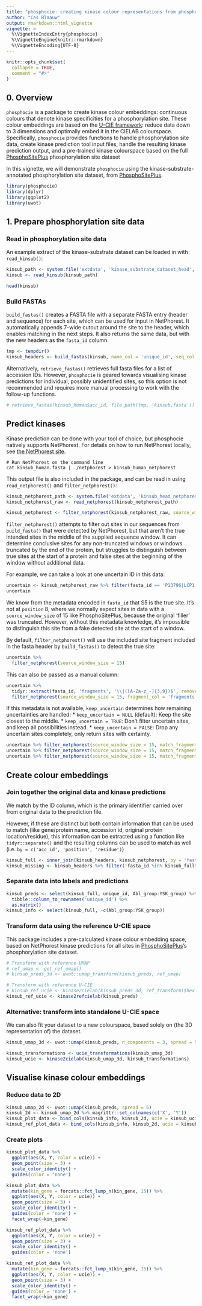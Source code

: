 ```yaml
---
title: "phosphocie: creating kinase colour representations from phosphosites"
author: "Cas Blaauw"
output: rmarkdown::html_vignette
vignette: >
  %\VignetteIndexEntry{phosphocie}
  %\VignetteEngine{knitr::rmarkdown}
  %\VignetteEncoding{UTF-8}
---
```


```r
knitr::opts_chunk$set(
  collapse = TRUE,
  comment = "#>"
)
```

## 0. Overview
`phosphocie` is a package to create kinase colour embeddings: continuous colours that 
denote kinase specificities for a phosphorylation site. These colour embeddings are
based on the [U-CIE framework](https://doi.org/10.1101/2021.12.02.470966):
reduce data down to 3 dimensions and optimally embed it in the CIELAB colourspace.
Specifically, `phosphocie` provides functions to handle phosphorylation site data,
create kinase prediction tool input files, handle the resulting kinase prediction output,
and a pre-trained kinase colourspace based on the full 
[PhosphoSitePlus](https://www.phosphosite.org/) phosphorylation site dataset

In this vignette, we will demonstrate `phosphocie` using the kinase-substrate-annotated 
phosphorylation site dataset, from [PhosphoSitePlus](https://www.phosphosite.org/). 

```r
library(phosphocie)
library(dplyr)
library(ggplot2)
library(uwot)
```

## 1. Prepare phosphorylation site data
### Read in phosphorylation site data


An example extract of the kinase-substrate dataset can be loaded in with `read_kinsub()`:

```r
kinsub_path <- system.file('extdata', 'kinase_substrate_dataset_head', package = 'phosphocie')
kinsub <- read_kinsub(kinsub_path)

head(kinsub)
```

### Build FASTAs
`build_fastas()` creates a FASTA file with a separate FASTA entry (header and sequence)
for each site, which can be used for input in NetPhorest. It automatically appends 7-wide cutout
around the site to the header, which enables matching in the next steps. 
It also returns the same data, but with the new headers as the `fasta_id` column.

```r
tmp <- tempdir()
kinsub_headers <- build_fastas(kinsub, name_col = 'unique_id', seq_col = 'fragment_15', path = file.path(tmp, 'kinsub_peptides.fasta'))
```

Alternatively, `retrieve_fastas()` retrieves full fasta files for a list of accession IDs.
However, `phosphocie` is geared towards visualising kinase predictions for individual, 
possibly unidentified sites, so this option is not recommended and requires more manual processing
to work with the follow-up functions.

```r
# retrieve_fastas(kinsub_human$acc_id, file.path(tmp, 'kinsub.fasta'))
```

## Predict kinases

Kinase prediction can be done with your tool of choice, but phosphocie natively supports
NetPhorest. For details on how to run NetPhorest locally, see [the NetPhorest site](http://netphorest.info/download.shtml).

```{}
# Run NetPhorest on the command line
cat kinsub_human.fasta | ./netphorest > kinsub_human_netphorest
```

This output file is also included in the package, and can be read in using 
`read_netphorest()` and `filter_netphorest()`:
```r
kinsub_netphorest_path <- system.file('extdata', 'kinsub_head_netphorest', package = 'phosphocie')
kinsub_netphorest_raw <- read_netphorest(kinsub_netphorest_path) 

kinsub_netphorest <- filter_netphorest(kinsub_netphorest_raw, source_window_size = 15)
```

`filter_netphorest()` attempts to filter out sites in our sequences from `build_fasta()` 
that were detected by NetPhorest, but that aren't the true intended sites in the middle
of the supplied sequence window. 
It can determine conclusive sites for any non-truncated windows or windows truncated by the 
end of the protein, but struggles to distinguish between true sites at the start of a protein
and false sites at the beginning of the window without additional data.

For example, we can take a look at one uncertain ID in this data:
```r
uncertain <- kinsub_netphorest_raw %>% filter(fasta_id == 'P13796|LCP1|L-plastin|S5|ARGSVSD')
uncertain
```

We know from the metadata encoded in `fasta_id` that S5 is the true site.
It's not at `position` 8, where we normally expect sites in data with a `source_window_size`
of 15 like PhosphoSitePlus, because the original 'filler' was truncated.
However, without this metadata knowledge, it's impossible to distinguish this site
from a fake detected site at the start of a window.

By default, `filter_netphorest()` will use the included site fragment included in the
fasta header by `build_fastas()` to detect the true site:

```r
uncertain %>%
  filter_netphorest(source_window_size = 15)
```

This can also be passed as a manual column:

```r
uncertain %>%
  tidyr::extract(fasta_id, 'fragments', '\\|([A-Za-z_-]{3,9})$', remove = FALSE) %>% 
  filter_netphorest(source_window_size = 15, fragment_col = 'fragments')
```


If this metadata is not available, `keep_uncertain` determines how remaining uncertainties are handled:
* `keep_uncertain = NULL` (default): Keep the site closest to the middle.
* `keep_uncertain = TRUE`: Don't filter uncertain sites, and keep all possibilities instead.
* `keep_uncertain = FALSE`: Drop any uncertain sites completely, only return sites with certainty.

```r
uncertain %>% filter_netphorest(source_window_size = 15, match_fragments = FALSE, keep_uncertain = NULL)
uncertain %>% filter_netphorest(source_window_size = 15, match_fragments = FALSE, keep_uncertain = TRUE)
uncertain %>% filter_netphorest(source_window_size = 15, match_fragments = FALSE, keep_uncertain = FALSE)
```


## Create colour embeddings

### Join together the original data and kinase predictions

We match by the ID column, which is the primary identifier carried over from original data
to the prediction file. 

However, if these are distinct but both contain information that can
be used to match (like gene/protein name, accession id, original protein location/residue), 
this information can be extracted using a function like `tidyr::separate()` and the resulting
columns can be used to match as well (i.e. `by = c('acc_id', 'position', 'residue')`)

```r
kinsub_full <- inner_join(kinsub_headers, kinsub_netphorest, by = 'fasta_id') 
kinsub_missing <- kinsub_headers %>% filter(!fasta_id %in% kinsub_full$fasta_id) # Data for which no prediction could be recovered
```

### Separate data into labels and predictions

```r
kinsub_preds <- select(kinsub_full, unique_id, Abl_group:YSK_group) %>% 
  tibble::column_to_rownames('unique_id') %>% 
  as.matrix()
kinsub_info <- select(kinsub_full, -c(Abl_group:YSK_group))
```

### Transform data using the reference U-CIE space

This package includes a pre-calculated kinase colour embedding space, based on 
NetPhorest kinase predictions for all sites in [PhosphoSitePlus](https://www.phosphosite.org/)'s
phosphorylation site dataset.

```r
# Transform with reference UMAP
# ref_umap <- get_ref_umap()
# kinsub_preds_3d <- uwot::umap_transform(kinsub_preds, ref_umap)

# Transform with reference U-CIE
# kinsub_ref_ucie <- kinase2cielab(kinsub_preds_3d, ref_transform)$hex
kinsub_ref_ucie <- kinase2refcielab(kinsub_preds)
```

### Alternative: transform into standalone U-CIE space

We can also fit your dataset to a new colourspace, based solely on (the 3D representation of) the dataset.
```r
kinsub_umap_3d <- uwot::umap(kinsub_preds, n_components = 3, spread = 5)

kinsub_transformations <- ucie_transformations(kinsub_umap_3d)
kinsub_ucie <- kinase2cielab(kinsub_umap_3d, kinsub_transformations)
```


## Visualise kinase colour embeddings

### Reduce data to 2D
```r
kinsub_umap_2d <- uwot::umap(kinsub_preds, spread = 5)
kinsub_2d <- kinsub_umap_2d %>% magrittr::set_colnames(c('X', 'Y'))
kinsub_plot_data <- bind_cols(kinsub_info, kinsub_2d, ucie = kinsub_ucie)
kinsub_ref_plot_data <- bind_cols(kinsub_info, kinsub_2d, ucie = kinsub_ref_ucie)
```

### Create plots
```r
kinsub_plot_data %>% 
  ggplot(aes(X, Y, color = ucie)) + 
  geom_point(size = 3) + 
  scale_color_identity() + 
  guides(color = 'none')

kinsub_plot_data %>% 
  mutate(kin_gene = forcats::fct_lump_n(kin_gene, 15)) %>% 
  ggplot(aes(X, Y, color = ucie)) + 
  geom_point(size = 3) + 
  scale_color_identity() + 
  guides(color = 'none') + 
  facet_wrap(~kin_gene)

kinsub_ref_plot_data %>% 
  ggplot(aes(X, Y, color = ucie)) + 
  geom_point(size = 3) + 
  scale_color_identity() + 
  guides(color = 'none')

kinsub_ref_plot_data %>% 
  mutate(kin_gene = forcats::fct_lump_n(kin_gene, 15)) %>% 
  ggplot(aes(X, Y, color = ucie)) + 
  geom_point(size = 3) + 
  scale_color_identity() + 
  guides(color = 'none') + 
  facet_wrap(~kin_gene)
```

